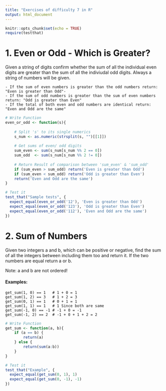 ```yaml
---
title: "Exercises of difficulty 7 in R"
output: html_document
---
```


```r
knitr::opts_chunk$set(echo = TRUE)
require(testthat)
```

# 1. Even or Odd - Which is Greater?

Given a string of digits confirm whether the sum of all the individual even digits are greater than the sum of all the indiviudal odd digits. Always a string of numbers will be given.

    - If the sum of even numbers is greater than the odd numbers return: "Even is greater than Odd"- 
    - If the sum of odd numbers is greater than the sum of even numbers return: "Odd is greater than Even"
    - If the total of both even and odd numbers are identical return: "Even and Odd are the same"

```r
# Write Function
even_or_odd <- function(s){
    
    # Split 's' to its single numerics
    s_num <- as.numeric(strsplit(s, "")[[1]])
    
    # Get sums of even/ odd digits
    sum_even <- sum(s_num[s_num %% 2 == 0])
    sum_odd  <- sum(s_num[s_num %% 2 != 0])
    
    # Return Result of comparison between 'sum_even' & 'sum_odd'
    if (sum_even > sum_odd) return('Even is greater than Odd')
    if (sum_even < sum_odd) return('Odd is greater than Even')
    return('Even and Odd are the same')
}
```

```r
# Test it
test_that("Sample tests", {
  expect_equal(even_or_odd('12'), 'Even is greater than Odd')
  expect_equal(even_or_odd('123'), 'Odd is greater than Even')
  expect_equal(even_or_odd('112'), 'Even and Odd are the same')
})
```

# 2. Sum of Numbers

Given two integers a and b, which can be positive or negative, find the sum of all the integers between including them too and return it. If the two numbers are equal return a or b.

Note: a and b are not ordered!

#### Examples:

    get_sum(1, 0) == 1   # 1 + 0 = 1
    get_sum(1, 2) == 3   # 1 + 2 = 3
    get_sum(0, 1) == 1   # 0 + 1 = 1
    get_sum(1, 1) == 1   # 1 Since both are same
    get_sum(-1, 0) == -1 # -1 + 0 = -1
    get_sum(-1, 2) == 2  # -1 + 0 + 1 + 2 = 2
    
    
```r
# Write Function
get_sum <- function(a, b){
    if (a == b) {
        return(a)
    } else {
        return(sum(a:b))
    }
}
```
    
```r
# Test it
test_that("Example", {
  expect_equal(get_sum(0, 1), 1)
  expect_equal(get_sum(0, -1), -1)
})
```
    
    